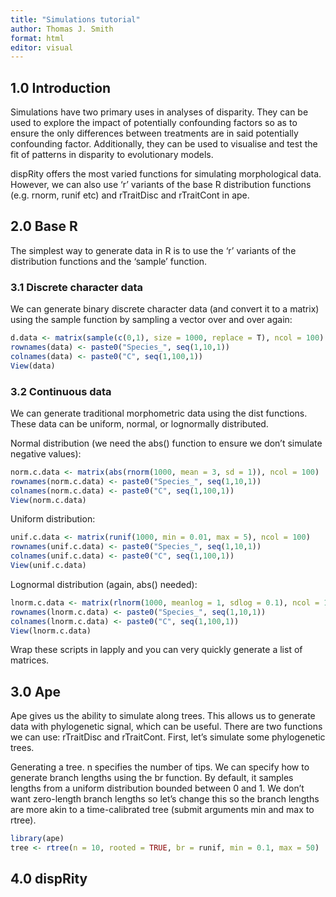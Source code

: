 ```yaml
---
title: "Simulations tutorial"
author: Thomas J. Smith
format: html
editor: visual
---
```


## 1.0 Introduction
Simulations have two primary uses in analyses of disparity. They can be used to explore the impact of potentially confounding factors so as to ensure the only differences between treatments are in said potentially confounding factor. Additionally, they can be used to visualise and test the fit of patterns in disparity to evolutionary models. 

dispRity offers the most varied functions for simulating morphological data. However, we can also use 'r' variants of the base R distribution functions (e.g. rnorm, runif etc) and rTraitDisc and rTraitCont in ape.

## 2.0 Base R
The simplest way to generate data in R is to use the 'r' variants of the distribution functions and the 'sample' function. 

### 3.1 Discrete character data
We can generate binary discrete character data (and convert it to a matrix) using the sample function by sampling a vector over and over again:

```r
d.data <- matrix(sample(c(0,1), size = 1000, replace = T), ncol = 100)
rownames(data) <- paste0("Species_", seq(1,10,1))
colnames(data) <- paste0("C", seq(1,100,1))
View(data)
```

### 3.2 Continuous data
We can generate traditional morphometric data using the dist functions. These data can be uniform, normal, or lognormally distributed. 

Normal distribution (we need the abs() function to ensure we don't simulate negative values):
```r
norm.c.data <- matrix(abs(rnorm(1000, mean = 3, sd = 1)), ncol = 100)
rownames(norm.c.data) <- paste0("Species_", seq(1,10,1))
colnames(norm.c.data) <- paste0("C", seq(1,100,1))
View(norm.c.data)
```

Uniform distribution:
```r
unif.c.data <- matrix(runif(1000, min = 0.01, max = 5), ncol = 100)
rownames(unif.c.data) <- paste0("Species_", seq(1,10,1))
colnames(unif.c.data) <- paste0("C", seq(1,100,1))
View(unif.c.data)
```

Lognormal distribution (again, abs() needed):
```r
lnorm.c.data <- matrix(rlnorm(1000, meanlog = 1, sdlog = 0.1), ncol = 100)
rownames(lnorm.c.data) <- paste0("Species_", seq(1,10,1))
colnames(lnorm.c.data) <- paste0("C", seq(1,100,1))
View(lnorm.c.data)
```

Wrap these scripts in lapply and you can very quickly generate a list of matrices.

## 3.0 Ape
Ape gives us the ability to simulate along trees. This allows us to generate data with phylogenetic signal, which can be useful. There are two functions we can use: rTraitDisc and rTraitCont. First, let's simulate some phylogenetic trees.

Generating a tree. n specifies the number of tips. We can specify how to generate branch lengths using the br function. By default, it samples lengths from a uniform distribution bounded between 0 and 1. We don't want zero-length branch lengths so let's change this so the branch lengths are more akin to a time-calibrated tree (submit arguments min and max to rtree).

```r
library(ape)
tree <- rtree(n = 10, rooted = TRUE, br = runif, min = 0.1, max = 50)
```




## 4.0 dispRity
